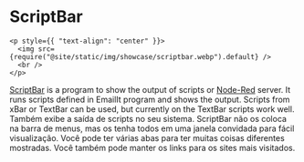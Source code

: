 # ScriptBar

```mdx-code-block
<p style={{ "text-align": "center" }}>
  <img src={require("@site/static/img/showcase/scriptbar.webp").default} />
  <br />
</p>
```

[ScriptBar](https://GitHub.com/raguay/ScriptBarApp) is a program to show the output of scripts or [Node-Red](https://nodered.org) server. It runs scripts defined in EmailIt program and shows the output. Scripts from xBar or TextBar can be used, but currently on the TextBar scripts work well. Também exibe a saída de scripts no seu sistema. ScriptBar não os coloca na barra de menus, mas os tenha todos em uma janela convidada para fácil visualização. Você pode ter várias abas para ter muitas coisas diferentes mostradas. Você também pode manter os links para os sites mais visitados.
